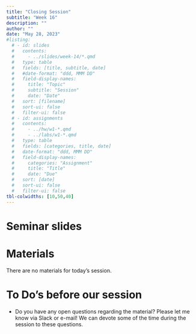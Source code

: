 ```yaml
---
title: "Closing Session"
subtitle: "Week 16"
description: ""
author: ""
date: "May 28, 2023"
#listing:
  # - id: slides
  #   contents:
  #     - ../slides/week-14/*.qmd
  #   type: table
  #   fields: [title, subtitle, date]
  #   #date-format: "ddd, MMM DD"
  #   field-display-names:
  #     title: "Topic"
  #     subtitle: "Session"
  #     date: "Date"
  #   sort: [filename]
  #   sort-ui: false
  #   filter-ui: false
  # - id: assignments
  #   contents:
  #     - ../hw/w1-*.qmd
  #     - ../labs/w1-*.qmd
  #   type: table
  #   fields: [categories, title, date]
  #   date-format: "ddd, MMM DD"
  #   field-display-names:
  #     categories: "Assignment"
  #     title: "Title"
  #     date: "Due"
  #   sort: [date]
  #   sort-ui: false
  #   filter-ui: false
tbl-colwidths: [10,50,40]
---
```


# Seminar slides

::: {#slides}
:::

# Materials

There are no materials for today's session.

# To Do's before our session

- Do you have any open questions regarding the material? Please let me know via Slack or e-mail! We can devote some of the time during the session to these questions.